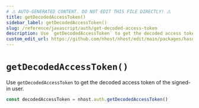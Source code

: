```yaml
---
# ⚠️ AUTO-GENERATED CONTENT. DO NOT EDIT THIS FILE DIRECTLY! ⚠️
title: getDecodedAccessToken()
sidebar_label: getDecodedAccessToken()
slug: /reference/javascript/auth/get-decoded-access-token
description: Use `getDecodedAccessToken` to get the decoded access token of the signed-in user.
custom_edit_url: https://github.com/nhost/nhost/edit/main/packages/hasura-auth-js/src/hasura-auth-client.ts#L649
---
```


# `getDecodedAccessToken()`

Use `getDecodedAccessToken` to get the decoded access token of the signed-in user.

```ts
const decodedAccessToken = nhost.auth.getDecodedAccessToken()
```
